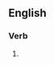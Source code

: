 {{also|détachés|détaches}}

==English==

===Verb===
{{head|en|verb form}}

# {{en-third-person singular of|detach}}